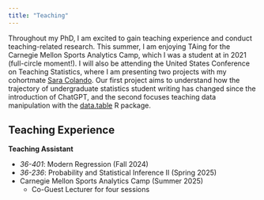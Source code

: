 ```yaml
---
title: "Teaching"
---
```


Throughout my PhD, I am excited to gain teaching experience and conduct teaching-related research. This summer, I am enjoying TAing for the Carnegie Mellon Sports Analytics Camp, which I was a student at in 2021 (full-circle moment!). I will also be attending the United States Conference on Teaching Statistics, where I am presenting two projects with my cohortmate [Sara Colando](https://scolando.github.io/). Our first project aims to understand how the trajectory of undergraduate statistics student writing has changed since the introduction of ChatGPT, and the second focuses teaching data manipulation with the [data.table](https://www.rdocumentation.org/packages/data.table/versions/1.17.0) R package. 

## Teaching Experience 

**Teaching Assistant** \

* *36-401*: Modern Regression (Fall 2024) \
* *36-236*: Probability and Statistical Inference II (Spring 2025) \
* Carnegie Mellon Sports Analytics Camp (Summer 2025) \
  + Co-Guest Lecturer for four sessions



